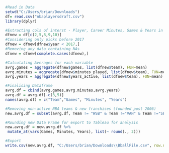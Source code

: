 ```{r}
#Read in Data
setwd("C:/Users/brian/Downloads")
df= read.csv("nbaplayersdraft.csv")
library(dplyr)


```

```{r}
#Extracting cols of interst - Player, Career Minutes, Games & Years in NBA
dfnew = df[c(2,5,8,9,10)]
#Considering only picks before 2017
dfnew = dfnew[dfnew$year < 2017,]
#Removing any data containing NAs
dfnew = dfnew[complete.cases(dfnew),]

#Calculating Averages for each variable
avrg.games = aggregate(dfnew$games, list(dfnew$team), FUN=mean) 
avrg.minutes = aggregate(dfnew$minutes_played, list(dfnew$team), FUN=mean) 
avrg.years = aggregate(dfnew$years_active, list(dfnew$team), FUN=mean) 

#Finalising Dataframe
avrg.df = cbind(avrg.games,avrg.minutes,avrg.years)
avrg.df = avrg.df[-c(3,5)]
names(avrg.df) = c("Team","Games", "Minutes", "Years")
```




```{r}
#Removing non-active NBA teams & new franchises (founded post 2006)
new.avrg.df = subset(avrg.df, Team != "WSB" & Team !="VAN" & Team !="SEA" & Team !="NJN" & Team !="NOH" & Team !="CHO" & Team !="CHA" & Team !="NOK" & Team !="BRK" & Team !="NOP" & Team !="OKC")

#Rounding new Data Frame for export to Tableau for analysis
new.avrg.df = new.avrg.df %>% 
 mutate_at(vars(Games, Minutes, Years), list(~ round(., 2)))

```



```{r}
#Export
write.csv(new.avrg.df, "C:/Users/brian/Downloads\\BballFile.csv", row.names = FALSE)



```